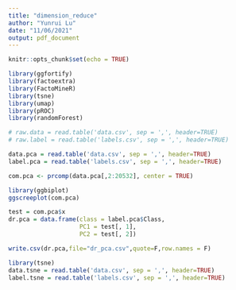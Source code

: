 ```yaml
---
title: "dimension_reduce"
author: "Yunrui Lu"
date: "11/06/2021"
output: pdf_document
---
```


```r
knitr::opts_chunk$set(echo = TRUE)
```

```r
library(ggfortify)
library(factoextra)
library(FactoMineR)
library(tsne)
library(umap)
library(pROC)
library(randomForest)
```

```r
# raw.data = read.table('data.csv', sep = ',', header=TRUE)
# raw.label = read.table('labels.csv', sep = ',', header=TRUE)
```

\section{PCA}

```r
data.pca = read.table('data.csv', sep = ',', header=TRUE)
label.pca = read.table('labels.csv', sep = ',', header=TRUE)
```

```r
com.pca <- prcomp(data.pca[,2:20532], center = TRUE)
```

```r
library(ggbiplot)
ggscreeplot(com.pca)
```

```r
test = com.pca$x
dr.pca = data.frame(class = label.pca$Class,
                    PC1 = test[, 1],
                    PC2 = test[, 2])
```

```r
write.csv(dr.pca,file="dr_pca.csv",quote=F,row.names = F)
```

\section{TSNE}

```r
library(tsne)
data.tsne = read.table('data.csv', sep = ',', header=TRUE)
label.tsne = read.table('labels.csv', sep = ',', header=TRUE)
```



\section{UMAP}

```r

```

\section{RANDOM_FOREST}

\subsection{PCA}

```r

```

\subsection{TSNE}

```r

```

\subsection{UMAP}

```r

```


